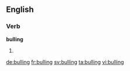==English==

===Verb===
'''bulling'''

# {{present participle of|bull}}

[[de:bulling]]
[[fr:bulling]]
[[sv:bulling]]
[[ta:bulling]]
[[vi:bulling]]